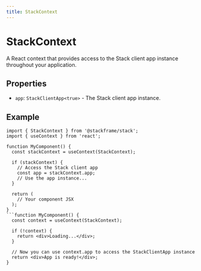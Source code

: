 ```yaml
---
title: StackContext
---
```


# StackContext

A React context that provides access to the Stack client app instance throughout your application.

## Properties

- `app`: `StackClientApp<true>` - The Stack client app instance.

## Example

```tsx
import { StackContext } from '@stackframe/stack';
import { useContext } from 'react';

function MyComponent() {
  const stackContext = useContext(StackContext);
  
  if (stackContext) {
    // Access the Stack client app
    const app = stackContext.app;
    // Use the app instance...
  }
  
  return (
    // Your component JSX
  );
}
```function MyComponent() {
  const context = useContext(StackContext);
  
  if (!context) {
    return <div>Loading...</div>;
  }
  
  // Now you can use context.app to access the StackClientApp instance
  return <div>App is ready!</div>;
}
```